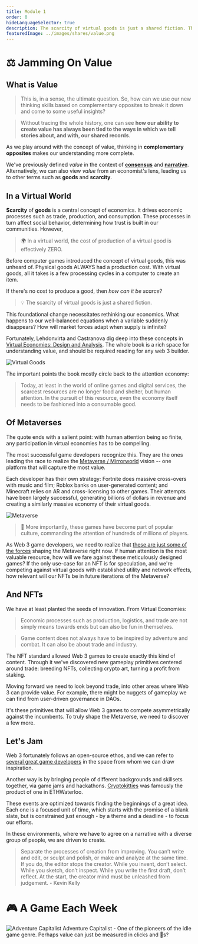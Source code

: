 ```yaml
---
title: Module 1
order: 0
hideLanguageSelector: true
description: The scarcity of virtual goods is just a shared fiction. This foundational change necessitates rethinking our economics. What happens to our well-balanced equations when a variable suddenly disappears? How will market forces adapt when supply is infinite?
featuredImage: ../images/shares/value.png
---
```


# ⚖ Jamming On Value


## What is Value
> This is, in a sense, the ultimate question. So, how can we use our new thinking skills based on complementary opposites to break it down and come to some useful insights?

> Without tracing the whole history, one can see **how our ability to create value has always been tied to the ways in which we tell stories about, and with, our shared records**. 

As we play around with the concept of value, thinking in **complementary opposites** makes our understanding more complete. 

We've previously defined *value* in the context of [**consensus**](/learn/module-1/value/#consensus) and [**narrative**](/learn/module-1/value/#narrative). Alternatively, we can also view *value* from an economist's lens, leading us to other terms such as **goods** and **scarcity**.

## In a Virtual World

**Scarcity** of **goods** is a central concept of economics. It drives economic processes such as trade, production, and consumption. These processes in turn affect social behavior, determining how trust is built in our communities. However,

> 🌍 In a virtual world, the cost of production of a virtual good is effectively ZERO.

Before computer games introduced the concept of virtual goods, this was unheard of. Physical goods ALWAYS had a production cost. With virtual goods, all it takes is a few processing cycles in a computer to create an item.

If there's no cost to produce a good, then *how can it be scarce*?

> 💡 The scarcity of virtual goods is just a shared fiction.

This foundational change necessitates rethinking our economics. What happens to our well-balanced equations when a variable suddenly disappears? How will market forces adapt when supply is infinite?

Fortunately, Lehdonvirta and Castranova dig deep into these concepts in [Virtual Economies: Design and Analysis](/track-gaming/module-0/curated.md#virtual-economies-design-and-analysis). The whole book is a rich space for understanding value, and should be required reading for any web 3 builder. 

![Virtual Goods](/images/gaming-img/virtualgoods.png)

The important points the book mostly circle back to the attention economy:

> Today, at least in the world of online games and digital services, the scarcest resources are no longer food and shelter, but human attention. In the pursuit of this resource, even the economy itself needs to be fashioned into a consumable good.

## Of Metaverses

The quote ends with a salient point: with human attention being so finite, any participation in virtual economies has to be compelling.

The most successful game developers recognize this. They are the ones leading the race to realize the [Metaverse / Mirrorworld](/track-gaming/module-1/crafted/#of-mirrorworlds-and-metaverses) vision -- one platform that will capture the most value. 

Each developer has their own strategy: Fortnite does massive cross-overs with music and film; Roblox banks on user-generated content; and Minecraft relies on AR and cross-licensing to other games. Their attempts have been largely successful, generating billions of dollars in revenue and creating a similarly massive economy of their virtual goods.

![Metaverse](/images/gaming-img/metaverse.png)

> 👀 More importantly, these games have become part of popular culture, commanding the attention of hundreds of millions of players.

As Web 3 game developers, we need to realize that [these are just some of the forces](/track-gaming/module-1/crafted/#industry-references) shaping the Metaverse right now. If human attention is the most valuable resource, how will we fare against these meticulously designed games? If the only use-case for an NFT is for speculation, and we're competing against virtual goods with established utility and network effects, how relevant will our NFTs be in future iterations of the Metaverse?

## And NFTs

We have at least planted the seeds of innovation. From Virtual Economies:

> Economic processes such as production, logistics, and trade are not simply means towards ends but can also be fun in themselves.

> Game content does not always have to be inspired by adventure and combat. It can also be about trade and industry.

The NFT standard allowed Web 3 games to create exactly this kind of content. Through it we've discovered new gameplay primitives centered around trade: breeding NFTs, collecting crypto art, turning a profit from staking. 

Moving forward we need to look beyond trade, into other areas where Web 3 can provide value. For example, there might be nuggets of gameplay we can find from user-driven governance in DAOs.

It's these primitives that will allow Web 3 games to compete asymmetrically against the incumbents. To truly shape the Metaverse, we need to discover a few more. 

## Let's Jam

Web 3 fortunately follows an open-source ethos, and we can refer to [several great game developers](/track-gaming/module-1/curated/#web-3-game-developers-to-follow) in the space from whom we can draw inspiration.

Another way is by bringing people of different backgrounds and skillsets together, via game jams and hackathons. [Cryptokitties](/track-gaming/module-1/curated/#cryptokitties-origin-story) was famously the product of one in ETHWaterloo.

These events are optimized towards finding the beginnings of a great idea. Each one is a focused unit of time, which starts with the promise of a blank slate, but is constrained just enough - by a theme and a deadline - to focus our efforts.

In these environments, where we have to agree on a narrative with a diverse group of people, we are driven to create.

> Separate the processes of creation from improving. You can’t write and edit, or sculpt and polish, or make and analyze at the same time. If you do, the editor stops the creator. While you invent, don’t select. While you sketch, don’t inspect. While you write the first draft, don’t reflect. At the start, the creator mind must be unleashed from judgement. - <Link to="https://kk.org/thetechnium/68-bits-of-unsolicited-advice/">Kevin Kelly</Link>

# 🎮 A Game Each Week

<Link to="https://en.gameslol.net/adventure-capitalist-1086.html"><Image src="/images/gaming-img/adcap.png" alt="Adventure Capitalist" /></Link>

<Link to="https://en.gameslol.net/adventure-capitalist-1086.html">Adventure Capitalist</Link> - One of the pioneers of the idle game genre. Perhaps value can just be measured in clicks and 🍋s?